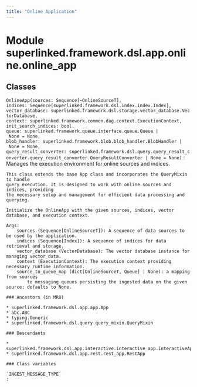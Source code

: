 ```yaml
---
title: "Online Application"
---
```


Module superlinked.framework.dsl.app.online.online_app
======================================================

Classes
-------

`OnlineApp(sources: Sequence[~OnlineSourceT], indices: Sequence[superlinked.framework.dsl.index.index.Index], vector_database: superlinked.framework.dsl.storage.vector_database.VectorDatabase, context: superlinked.framework.common.dag.context.ExecutionContext, init_search_indices: bool, queue: superlinked.framework.queue.interface.queue.Queue | None = None, blob_handler: superlinked.framework.blob.blob_handler.BlobHandler | None = None, query_result_converter: superlinked.framework.dsl.query.query_result_converter.query_result_converter.QueryResultConverter | None = None)`
:   Manages the execution environment for online sources and indices.
    
    This class extends the base App class and incorporates the QueryMixin to handle
    query execution. It is designed to work with online sources and indices, providing
    the necessary setup and management for efficient data processing and querying.
    
    Initialize the OnlineApp with the given sources, indices, vector database, and execution context.
    
    Args:
        sources (Sequence[OnlineSourceT]): A sequence of data sources to be used by the application.
        indices (Sequence[Index]): A sequence of indices for data retrieval and storage.
        vector_database (VectorDatabase): The vector database instance for managing vector data.
        context (ExecutionContext): The execution context providing necessary runtime information.
        source_to_queue_map (dict[OnlineSourceT, Queue] | None): a mapping from sources
            to messaging queues persisting the ingested data on the given source; defaults to None.

    ### Ancestors (in MRO)

    * superlinked.framework.dsl.app.app.App
    * abc.ABC
    * typing.Generic
    * superlinked.framework.dsl.query.query_mixin.QueryMixin

    ### Descendants

    * superlinked.framework.dsl.app.interactive.interactive_app.InteractiveApp
    * superlinked.framework.dsl.app.rest.rest_app.RestApp

    ### Class variables

    `INGEST_MESSAGE_TYPE`
    :